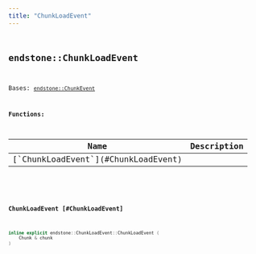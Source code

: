 ```yaml
---
title: "ChunkLoadEvent"
---
```


## <code className="doc-symbol doc-symbol-class"/> endstone::ChunkLoadEvent

Bases: [`endstone::ChunkEvent`](classendstone_1_1_chunk_event.md)
















**Functions:**

<table>
<thead>
   <tr>
      <th>Name</th>
      <th>Description</th>
   </tr>
</thead>
<tbody>
<tr key="classendstone_1_1_chunk_load_event_1a9ff79720197da4050b8aebdd39067097">
    <td>[`ChunkLoadEvent`](#ChunkLoadEvent)</td>
    <td></td>
</tr>
</tbody>
</table>

### <code className="doc-symbol doc-symbol-function"/> ChunkLoadEvent [#ChunkLoadEvent]

```cpp
inline explicit endstone::ChunkLoadEvent::ChunkLoadEvent (
    Chunk & chunk
) 
```